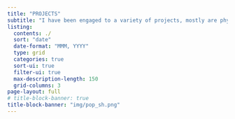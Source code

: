 ```yaml
---
title: "PROJECTS"
subtitle: "I have been engaged to a variety of projects, mostly are physical metrics and their impacts on bahaviors."
listing:
  contents: ./
  sort: "date"
  date-format: "MMM, YYYY"
  type: grid
  categories: true
  sort-ui: true
  filter-ui: true
  max-description-length: 150
  grid-columns: 3
page-layout: full
# title-block-banner: true
title-block-banner: "img/pop_sh.png"
---
```


```{=html}
<style>
.card {
  border-color: #aaaaaa;
  transition: box-shadow 0.2s ease-in-out;
}

.card:hover {
  border-color: #000000;
  border-width: thin;
  box-shadow: 0px 4px 8px rgba(0, 0, 0, 0.2);
}

.quarto-title-banner {
  background-position: 50% 40%;
  height: 200px;
}

#quarto-document-content {
  margin-top: 0;
  padding-top: 0;
}

#quarto-margin-sidebar {
  padding-top: 0;
}

</style>
```
